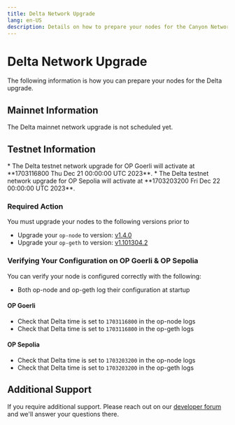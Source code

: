 ```yaml
---
title: Delta Network Upgrade
lang: en-US
description: Details on how to prepare your nodes for the Canyon Network upgrade.
---
```



# Delta Network Upgrade

The following information is how you can prepare your nodes for the Delta upgrade.

## Mainnet Information

<Callout type="warning">
    The Delta mainnet network upgrade is not scheduled yet.
</Callout>

## Testnet Information 

<Callout type="warning">
    *   The Delta testnet network upgrade for OP Goerli will activate at **1703116800 Thu Dec 21 00:00:00 UTC 2023**.
    *   The Delta testnet network upgrade for OP Sepolia will activate at **1703203200 Fri Dec 22 00:00:00 UTC 2023**.
</Callout>

### Required Action

You must upgrade your nodes to the following versions prior to 

*   Upgrade your `op-node` to version: [v1.4.0](https://github.com/ethereum-optimism/optimism/releases/tag/op-node%2Fv1.4.0)
*   Upgrade your `op-geth` to version: [v1.101304.2](https://github.com/ethereum-optimism/op-geth/releases/tag/v1.101304.2)

### Verifying Your Configuration on OP Goerli & OP Sepolia

You can verify your node is configured correctly with the following:

*   Both op-node and op-geth log their configuration at startup

#### OP Goerli

*   Check that Delta time is set to `1703116800` in the op-node logs
*   Check that Delta time is set to `1703116800` in the op-geth logs

#### OP Sepolia

*   Check that Delta time is set to `1703203200` in the op-node logs
*   Check that Delta time is set to `1703203200` in the op-geth logs

## Additional Support

If you require additional support. Please reach out on our [developer forum](https://github.com/ethereum-optimism/developers/discussions) and we'll answer your questions there.
